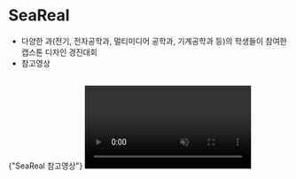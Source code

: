
# SeaReal

- 다양한 과(전기, 전자공학과, 멀티미디어 공학과, 기계공학과 등)의 학생들이 참여한 캡스톤 디자인 경진대회
- 참고영상

<br />
{"SeaReal 참고영상"}
<video
  autoPlay={true}
  muted={true}
  loop={true}
  style={{ width: "100%", height: "650px" }}
  src={require("/public/seareal.mp4")}
/>
<br />

## 구축 환경

- SeaReal-App: Android studio에서 java를 사용
- MAIN-MCU: Arduino IDE를 사용

## 구성

### SeaReal-App

- 사용자의 SmartGlasses의 설정하는 앱
  - app | Google의 Speech-to-Text API를 사용하여 말을 글로 변환하여 Smart Glasses에 표시
  - app | 사용자의 이름이나 별명등 본인이 물리는 별칭을 저장
  - app | 앱이 백그라운드에서 수행되다 해당 이름이 불리게되면 스마트 글래스에서 진동으로 알림

### MAIN-MCU

- SmartGalsses의 MCU 메인로직 부분
  - MAIN-MCU | 앱에서의 신호를 받아 글을 화면에 띄우거나 인터랙트 액션으로 진동 동작 수행
